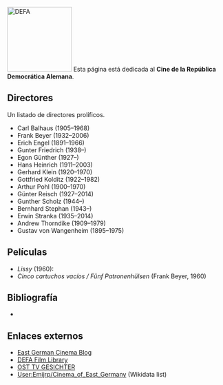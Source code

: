 {{header|1=Cine de la RDA}}
{{cine}}
[[File:defa.jpg|150px|right|DEFA]]
Esta página está dedicada al '''Cine de la República Democrática Alemana'''.

== Directores ==

Un listado de directores prolíficos.

* Carl Balhaus (1905–1968)
* Frank Beyer (1932–2006)
* Erich Engel (1891–1966)
* Gunter Friedrich (1938–)
* Egon Günther (1927–)
* Hans Heinrich (1911–2003)
* Gerhard Klein (1920–1970)
* Gottfried Kolditz (1922–1982)
* Arthur Pohl (1900–1970)
* Günter Reisch (1927–2014)
* Gunther Scholz (1944–)
* Bernhard Stephan (1943–)
* Erwin Stranka (1935–2014)
* Andrew Thorndike (1909–1979)
* Gustav von Wangenheim (1895–1975)

== Películas ==

* ''Lissy'' (1960):
* ''Cinco cartuchos vacíos / Fünf Patronenhülsen'' (Frank Beyer, 1960)

== Bibliografía ==

* 

== Enlaces externos ==

* [https://eastgermancinema.com East German Cinema Blog]
* [http://ecommerce.umass.edu/defa/films DEFA Film Library]
* [http://ost-tv-gesichter.forumprofi.de/index.php OST TV GESICHTER]
* [https://en.wikipedia.org/wiki/User:Emijrp/Cinema_of_East_Germany User:Emijrp/Cinema_of_East_Germany] (Wikidata list)

{{cine}}
{{footer}}
